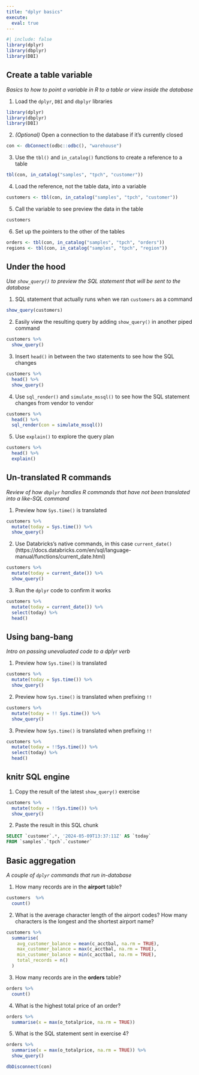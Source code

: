 ```yaml
---
title: "dplyr basics"
execute: 
  eval: true
---
```



```r
#| include: false
library(dplyr)
library(dbplyr)
library(DBI)
```

## Create a table variable

*Basics to how to point a variable in R to a table or view inside the database*


1. Load the `dplyr`, `DBI` and `dbplyr` libraries
```r
library(dplyr)
library(dbplyr)
library(DBI)
```

2. *(Optional)* Open a connection to the database if it's currently closed
```r
con <- dbConnect(odbc::odbc(), "warehouse")
```


3. Use the `tbl()` and `in_catalog()` functions to create a reference to a table
```r
tbl(con, in_catalog("samples", "tpch", "customer"))
```

4. Load the reference, not the table data, into a variable
```r
customers <- tbl(con, in_catalog("samples", "tpch", "customer"))
```


5. Call the variable to see preview the data in the table
```r
customers
```

6. Set up the pointers to the other of the tables
```r
orders <- tbl(con, in_catalog("samples", "tpch", "orders"))
regions <- tbl(con, in_catalog("samples", "tpch", "region"))
```

## Under the hood 
*Use `show_query()` to preview the SQL statement that will be sent to the database*

1. SQL statement that actually runs when we ran `customers` as a command
```r
show_query(customers)
```

2. Easily view the resulting query by adding `show_query()` in another piped command
```r
customers %>%
  show_query()
```

3. Insert `head()` in between the two statements to see how the SQL changes
```r
customers %>%
  head() %>%
  show_query()
```

4. Use `sql_render()` and `simulate_mssql()` to see how the SQL statement changes from vendor to vendor
```r
customers %>%
  head() %>%
  sql_render(con = simulate_mssql()) 
```

5. Use `explain()` to explore the query plan
```r
customers %>% 
  head() %>% 
  explain()
```

## Un-translated R commands
*Review of how `dbplyr` handles R commands that have not been translated into a like-SQL command*

1. Preview how `Sys.time()` is translated
```r
customers %>%
  mutate(today = Sys.time()) %>%
  show_query()
```

2. Use Databricks's native commands, in this case `current_date()` 
(https://docs.databricks.com/en/sql/language-manual/functions/current_date.html)
```r
customers %>%
  mutate(today = current_date()) %>%
  show_query()
```

3. Run the `dplyr` code to confirm it works
```r
customers %>%
  mutate(today = current_date()) %>%
  select(today) %>%
  head()
```

## Using bang-bang
*Intro on passing unevaluated code to a dplyr verb*

1. Preview how `Sys.time()` is translated
```r
customers %>%
  mutate(today = Sys.time()) %>%
  show_query()
```

2. Preview how `Sys.time()` is translated when prefixing `!!`
```r
customers %>%
  mutate(today = !! Sys.time()) %>%
  show_query()
```

3. Preview how `Sys.time()` is translated when prefixing `!!`
```r
customers %>%
  mutate(today = !!Sys.time()) %>%
  select(today) %>%
  head()
```

## knitr SQL engine

1. Copy the result of the latest `show_query()` exercise
```r
customers %>%
  mutate(today = !!Sys.time()) %>%
  show_query()
```

2. Paste the result in this SQL chunk
```sql
SELECT `customer`.*, '2024-05-09T13:37:11Z' AS `today`
FROM `samples`.`tpch`.`customer`
```


## Basic aggregation
*A couple of `dplyr` commands that run in-database*

1. How many records are in the **airport** table?
```r
customers  %>%
  count()
```

2. What is the average character length of the airport codes? How many characters is the longest and the shortest airport name?
```r
customers %>%
  summarise(
    avg_customer_balance = mean(c_acctbal, na.rm = TRUE),
    max_customer_balance = max(c_acctbal, na.rm = TRUE),
    min_customer_balance = min(c_acctbal, na.rm = TRUE),
    total_records = n()
  )
```

3. How many records are in the **orders** table?
```r
orders %>%
  count()
```

4. What is the highest total price of an order?
```r
orders %>%
  summarise(x = max(o_totalprice, na.rm = TRUE))
```

5. What is the SQL statement sent in exercise 4?
```r
orders %>%
  summarise(x = max(o_totalprice, na.rm = TRUE)) %>%
  show_query()
```

```r
dbDisconnect(con)
```
